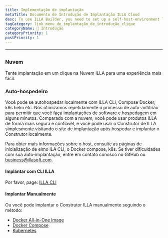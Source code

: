 ```yaml
---
title: Implementação de implantação
metaTitle: Documento de Introdução de Implantação ILLA Cloud
desc: To use ILLA Builder, you need to set up a self-host-environment locally or use ILLA Cloud to skip the build process and quickly use ILLA products.
tagCategory: link_menu_de_implantação_de_introdução_clique
categoryName: 👋 Introdução
categoryPriority: 1
postPriority: 1
---
```


* * *

## <h2 hidden>Deploy introduction</h2>

### Nuvem

Tente implantação em um clique na Nuvem ILLA para uma experiência mais fácil.

### Auto-hospedeiro

Você pode se autohospedar localmente com ILLA CLI, Compose Docker, k8s helm etc. Nós otimizamos repetidamente o processo de auto-anfitrião para permitir que você faça implantações de software e hospedagem em alguns minutos. Comparado com a nuvem, você pode usar produtos ILLA de forma mais segura e confiável, e você pode usar o Construtor de ILLA simplesmente visitando o site de implantação após hospedar e implantar o Construtor localmente.

Para obter mais informações sobre o host, consulte as páginas de inicialização de elmo ILA CLI, o Docker compose, k8s.
Se tiver dificuldades com sua auto-implantação, entre em contato conosco no GitHub ou business@illasoft.com.

#### Implantar com CLI ILLA

Por favor, page: [ILLA CLI](https://www.illacloud.com/docs/illa-cli)

#### Implantar Manualmente

Ou você pode implantar o Construtor ILLA manualmente seguindo o método:

-   [Docker All-in-One Image](https://github.com/illacloud/deploy-illa-manually/blob/main/docker/README.md)
-   [Docker Compose](https://github.com/illacloud/deploy-illa-manually/blob/main/docker-compose/README.md)
-   [Kubernetes](https://github.com/illacloud/deploy-illa-manually/blob/main/kubernetes/README.md)
